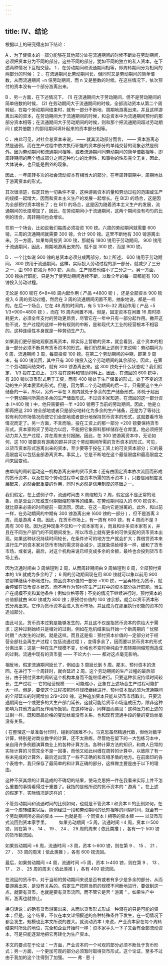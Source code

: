 ```yaml
---
---
---
```

title: IV、结论
---




根据以上的研究得出如下结论：

 A 、为了使资本的一部分能够在其他部分处在流通期间的时候不断处在劳动期间，必须把资本分为不同的部分。这些不同的部分，犹如不同的独立的私人资本，在下述两种情况下互相交替。 1 、在劳动期间和流通期间相等，即周转期间分为相同的两部分的时候； 2 、在流通期间比劳动期间长，但同时又是劳动期间的简单倍数，从而流通期间 =n 倍劳动期间，而 n 又是整数的时候。在这些情况下，依次预付的资本没有一个部分游离出来。

 B 、另一方面，在下述情况下， (1) 在流通期间大于劳动期间，但不是劳动期间的简单倍数的时候， (2) 在劳动期间大于流通期间的时候，全部流动资本从第二个周转起，在每个劳动期间结束时，就有一部分不断地、周期地游离出来。并且这样游离出来的资本，在劳动期间大于流通期间的时候，和总资本中为流通期间预付的那部分资本相等；在流通期间大于劳动期间的时候，则和那个把流通期间超过劳动期间 ( 或其倍数 ) 的那段期间填补起来的资本部分相等。

 C 、由此可见，对社会总资本来说， —— 就其流动部分而言， —— 资本游离必然是通例，而在生产过程中依次执行职能的资本部分的单纯交替的现象必然是例外。因为劳动期间和流通期间相等，或者流通期间同劳动期间的简单倍数相等，即周转期间的两个组成部分之间这种均匀的比例性，和事物的性质完全无关，因此，大体说来，也只能是例外的现象。

因此，一年周转多次的社会流动资本有相当大的部分，在年周转周期中，周期地处于游离资本的形式。

其次很清楚，假定其他一切条件不变，这种游离资本的量和劳动过程的范围或生产的规模一起增大，因而和资本主义生产的发展一起增长。在 B(2) 的场合，这是因为全部预付资本增长了；在 B(1) 的场合，这是因为随着资本主义生产的发展，流通期间的长度增加了，因此，在劳动期间小于流通期间，这两个期间没有均匀的比例的场合，周转期间也会增长。

在前一个场合，比如说我们每周必须投资 100 镑。六周的劳动期间就需要 600 镑，三周的流通期间就需要 300 镑，合计 900 镑。这里不断地有 300 镑游离出来。另一方面，如果每周投资 300 镑，那就有 1800 镑用于劳动期间， 900 镑用于流通期间，因此，周期地游离出来的，就不是 300 镑，而是 900 镑。

 D 、一个比如说 900 镑的总资本必须分成两部分，如上所述， 600 镑用于劳动期间， 300 镑用于流通期间。这样，实际投入劳动过程的那一部分，就减少了三分之一，由 900 镑减为 600 镑，从而，生产规模也缩小了三分之一。另一方面， 300 镑执行职能，只是为了使劳动期间连续不断，以致全年的每一周都能有 100 镑投入劳动过程。

无论是 600 镑在 6×8=48 周内起作用 ( 产品 =4800 镑 ) ，还是全部资本 900 镑投入 6 周的劳动过程，然后在 3 周的流通期间闲置不用，抽象地说，都是一样的。在后一个场合，它在 48 周的时间内，有 5 1/3×6=32 周起作用 ( 产品 =5 1/3×900=4800 镑 ) ，而在 16 周内闲置不用。但是，固定资本在闲置 16 周时损耗更大，必须全年支付的劳动更昂贵，尽管它在一年中只有一部分起作用。撇开这些不说，生产过程的这样一种有规则的中断，是和现代大工业的经营根本不相容的。这种连续性本身就是一种劳动生产力。

如果我们更仔细地观察游离资本，即实际上暂歇的资本，就会看到，这个资本的相当一部分必须不断具有货币资本的形式。我们仍然用上述例子来说明：劳动期间为 6 周，流通期间 3 周，每周投资 100 镑。在第二个劳动期间的中期，即第 9 周末，有 600 镑流回，其中只有 300 镑投入这个劳动期间的其余部分。因此，在第二个劳动期间结束时，就有 300 镑游离出来。这 300 镑处于什么状态呢？我们假定， 1/3 投在工资上， 2/3 投在原料和辅助材料上。因此，在流回的 600 镑中，有 200 镑以货币形式用于工资，而有 400 镑处于生产储备的形式，处于不变的流动的生产资本要素的形式。但是，因为第二个劳动期间的后一半，只需要这个生产储备的一半，所以，另外一半在 3 周内就处于多余的生产储备形式，即处于超出一个劳动期间所需而多余的生产储备形式。不过资本家知道，在流回的这一部分资本 (=400 镑 ) 中，他只需要把一半 =200 镑用于当前的劳动期间。因此，他是立即再把这 200 镑全部地或者只是部分地转化为多余的生产储备，还是为了等待比较有利的市场情况而使它们全部地或者部分地保持货币资本的形式，这就要看市场情况而定了。另一方面，不言而喻，投在工资上的那一部分 =200 镑要保持货币形式。资本家购买了劳动力以后，不能把它象原料那样储存在仓库里。他必须把劳动力并入生产过程，并在周末支付报酬。因此，在 300 镑游离资本中，无论如何，这 100 镑要具有游离的即并非这个劳动期间所需的货币资本的形式。可见，以货币资本形式游离出来的资本，至少要等于投在工资上的可变资本部分；它的最高限度可以包括全部游离资本。事实上，它是不断地在这个最低限度和最高限度之间来回变动。

由单纯的周转运动这一机构游离出来的货币资本 ( 还有由固定资本依次流回而形成的货币资本，以及在每个劳动过程中可变资本所需的货币资本 ) ，只要信用制度发展起来，必然会起重要的作用，同时也必然是信用制度的基础之一。

我们假定，在上述例子中，流通时间由 3 周缩短为 2 周，假定这不是正常的现象，而是营业兴旺或支付期限缩短等等的结果。在劳动期间投入的 600 镑资本，就比原来必需的时间提前一周流回，因此，在这一周内它是游离的。此外，和以前一样，在劳动期间的中期有 300 镑游离出来 (600 镑的一部分 ) ，但不是游离 3 周，而是游离 4 周。因此，在货币市场上，有一周有 600 镑，有 4 周而不是 3 周有 300 镑。因为这种现象不仅和一个资本家有关，而且和许多资本家有关，并且在不同生产部门的不同期间发生，所以市场上就有更多的可供支配的货币资本出现。如果这种状况持续时间较长，在条件许可的地方生产就会扩大；靠借贷资本来进行生产的资本家对货币市场的需求将会减少，这就象供给增多一样，缓和了货币市场，或者说，最后，对这个机构来说已经变成多余的金额，最终也会投到货币市场上去。

因为流通时间由 3 周缩短到 2 周，从而周转期间由 9 周缩短到 8 周，全部预付资本的 1/9 就成为多余的了； 6 周的劳动期间现在用 800 镑就可以象以前用 900 镑那样继续不断地进行。商品资本价值的一部分 =100 镑，一旦再转化为货币，就会停留在货币资本状态，而不再作为预付在生产过程中的资本部分执行职能。当生产在规模不变和其他条件 ( 例如价格等等 ) 不变的情况下继续进行时，预付资本的价值额就由 900 镑减为 800 镑；原预付价值的 100 镑余额，就会以货币资本形式分离出来。它作为货币资本会进入货币市场，并且成为在那里执行职能的资本的追加部分。

由此可见，货币资本过剩是能够发生的，并且这不仅是指货币资本的供给大于需求；这种过剩始终只是相对的过剩，例如在危机结束后开始一个新周期的 “ 忧郁时期 ” 内发生的过剩，就是这样。而且这是指：预付资本价值的一定部分对于经营全部社会再生产过程 ( 包括流通过程 ) ，变得多余了，因而要以货币资本的形式分离出来；这是一种在生产规模不变，价格也不变时单纯由于周转期间缩短而造成的过剩。流通中现有的货币量 —— 不论大小 —— 都对这点毫无影响。

相反地，假定流通期间延长了，例如由 3 周延长到 5 周。那末，预付资本的流回，在进行下一个周转时，就会延迟 2 周。这个劳动期间的生产过程的最后部分，由于预付资本的周转这个机构本身而不能继续进行。只要这种状况持续时间较长，生产过程 — 它的经营规模 —— 可能缩小，正象在上述场合生产过程可能扩大一样。但是，要使这个过程按照同样规模继续进行，预付资本就必须为流通期间的全部延长的时间增加 2/9=200 镑。这种追加资本只能从货币市场取出。只要流通期间在一个或更多的大生产部门延长，这就可能给货币市场造成压力，除非这种影响为其他方面的反作用所抵销。在这种场合，同样显而易见：这种压力和上述的过剩一样，既和商品价格的变动丝毫没有关系，也和现有流通手段的量的变动丝毫没有关系。

 { 在整理这一章准备付印时，碰到的困难不小。马克思虽然精通代数，但他对数字计算，特别是对商业数字的计算，还不太熟练，尽管他在留下的一大包练习本中，亲自用许多例题演算商业上的各种计算方法。各种计算方法的知识，和商人日常的实际计算的习惯完全不是一回事，而他又如此纠缠在周转的计算中，以致除了有一些未完成的计算外，最后还出现了一些不正确的和互相矛盾的地方。在前面印的各个表格中，我只保存了最简单的和计算正确的部分，这样做主要是由于以下的理由。

这种不厌其烦的计算造成的不确切的结果，使马克思把一件在我看来实际上并不怎么重要的事情看得过于重要了。我指的是他所说的货币资本的 “ 游离 ” 。在上述的假定下，实际情况是这样的：

不管劳动期间和流通时间的比例如何，也就是不管资本 I 和资本 II 的比例如何，在第一个周转结束以后，照例经过一段和劳动期间的长短相等的间隔时间，就会有一个劳动期间所必需的资本 —— 也就是有一个同资本 I 相等的资本额 —— 以货币形式流回到资本家手里。 　　如果劳动期间 =5 周，流通时间 =4 周，资本 I=500 镑，则在第 9 、 14 、 19 、 24 、 29 周的周末 ( 依此类推 ) ，各有一个 500 镑的货币额流回。

如果劳动期间 =6 周，流通时间 =3 周，资本 I=600 镑，则在第 9 、 15 、 21 、 27 、 33 周的周末 ( 依此类推 ) ，各有 600 镑流回。

最后，如果劳动期间 =4 周，流通时间 =5 周，资本 I=400 镑，则在第 9 、 13 、 17 、 2l 、 25 周的周末 ( 依此类推 ) ，各有 400 镑流回。

在流回的货币中，对于当前的劳动期间来说是否有或者有多少是多余的部分，从而要游离出来，是没有关系的。假定生产按照当前的规模不间断地进行，要做到这一点，就要有货币，也就是要有货币流回，而不管它是否 “ 游离 ” 。如果生产中断，游离也就停止。

换句话说：的确有货币游离出来，从而以货币形式形成一种潜在的只是可能的资本；但是，这个结果，不仅在本文详细叙述的各种特殊条件下发生，在一切情况下都会发生，规模也比本文所说的要大。就流动资本 I 来说，产业资本家在每个周转结束时所处的地位，完全和企业开始时一样：资本家手头一下子又会有全部流动资本，可是只能逐渐地把它再转化为生产资本。

本文的要点在于论证：一方面，产业资本的一个可观的部分必须不断处于货币形式；另一方面，一个更加可观的部分必须暂时取得货币形式。这个论证，至多不过由于我加的这个注得到了加强。 —— 弗 · 恩 ·}